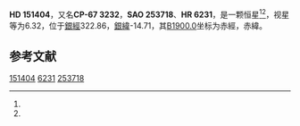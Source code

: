 {{Starbox begin
| name = HD 151404
}}
{{Starbox observe
| epoch = [[J2000.0|J2000.0]]
| constell = {{星座名待查}}<ref name=SIMBAD>{{cite web
 | url=http://simbad.u-strasbg.fr/simbad/sim-id?Ident=HR+6231
 | title=Pulsating variable Star
 | publisher=Centre de Données astronomiques de Strasbourg
 | work=SIMBAD
 | accessdate=2012-07-13
 | archive-date=2016-03-17
 | archive-url=https://web.archive.org/web/20160317153302/http://simbad.u-strasbg.fr/simbad/sim-id?Ident=HR+6231
 | dead-url=no
 }}</ref><ref name=DATA>{{cite web
 | url=http://vizier.u-strasbg.fr/viz-bin/VizieR-5?-out.add=.&-source=5050&-corr=PK=HR&-out.max=9999&HR=6231
 | title=VizieR Detailed Page
 | accessdate=2012-07-13
 | archive-date=2016-03-05
 | archive-url=https://web.archive.org/web/20160305083059/http://vizier.u-strasbg.fr/viz-bin/VizieR-5?-out.add=.&-source=5050&-corr=PK=HR&-out.max=9999&HR=6231
 | dead-url=no
 }}</ref>
| 星官 = 
| ra = {{RA|16|52|17.4}}<ref name=SIMBAD /><ref name=DATA />
| dec = {{DEC|-67|40|55}}<ref name=SIMBAD /><ref name=DATA />
| appmag_v = 6.32<ref name=SIMBAD /><ref name=DATA />
}}
{{Starbox character
| class = K2III<ref name=SIMBAD /><ref name=DATA />
| b-v = 1.28<ref name=SIMBAD /><ref name=DATA />
| u-b = 1.51<ref name=SIMBAD /><ref name=DATA />
| r-i = <ref name=SIMBAD /><ref name=DATA />
| variable = 
}}
{{Starbox astrometry
| radial_v = 1.51
| prop_mo_ra = 8
| parallax = 
| p_error = 
}}
{{Starbox catalog
| names =CP-67 3232，[[SAO星表|SAO]] 253718，[[HD星表|HD]] 151404，[[HR星表|HR]] 6231}}
{{Starbox reference |Simbad=HR+6231}}
{{Starbox end}}

'''HD 151404'''，又名'''CP-67 3232'''，'''SAO 253718'''、'''HR 6231'''，是一颗恒星<ref name=SIMBAD /><ref name=DATA />，视星等为6.32，位于[[銀道座標系|銀經]]322.86，[[銀道座標系|銀緯]]-14.71，其[[B1900.0|B1900.0]]坐标为赤經{{RA|16|42|3.3}}，赤緯{{DEC|-67|-14.71|22}}。

== 参考文献 ==
{{reflist}}

{{star-stub}}

[[Category:HD和HDE天體|151404]]
[[Category:HR天體|6231]]
[[Category:SAO天體|253718]]